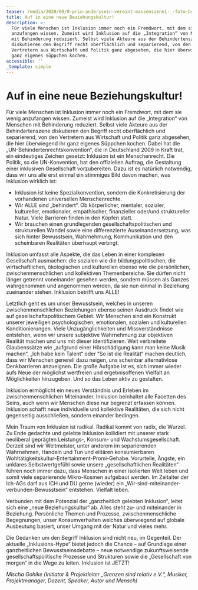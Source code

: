 ```yaml
---
teaser: /media/2020/09/0-prio-anderssein-vereint-massenszene1-_-foto-by-tom-roeler.jpg
title: Auf in eine neue Beziehungskultur!
description: >-
  Für viele Menschen ist Inklusion immer noch ein Fremdwort, mit dem sie wenig
  anzufangen wissen. Zumeist wird Inklusion auf die „Integration“ von Menschen
  mit Behinderung reduziert. Selbst viele Akteure aus der Behindertenszene
  diskutieren den Begriff recht oberflächlich und separierend, von den
  Vertretern aus Wirtschaft und Politik ganz abgesehen, die hier überwiegend ihr
  ganz eigenes Süppchen kochen.
accessible: ''
_template: simple
---
```


# Auf in eine neue Beziehungskultur!

Für viele Menschen ist Inklusion immer noch ein Fremdwort, mit dem sie wenig anzufangen wissen. Zumeist wird Inklusion auf die „Integration“ von Menschen mit Behinderung reduziert. Selbst viele Akteure aus der Behindertenszene diskutieren den Begriff recht oberflächlich und separierend, von den Vertretern aus Wirtschaft und Politik ganz abgesehen, die hier überwiegend ihr ganz eigenes Süppchen kochen. Dabei hat die „UN-Behindertenrechtskonvention“, die in Deutschland 2009 in Kraft trat, ein eindeutiges Zeichen gesetzt: Inklusion ist ein Menschenrecht. Die Politik, so die UN-Konvention, hat den offiziellen Auftrag, die Gestaltung einer inklusiven Gesellschaft vorzubereiten. Dazu ist es natürlich notwendig, dass wir uns alle erst einmal ein stimmiges Bild davon machen, was Inklusion wirklich ist:

- Inklusion ist keine Spezialkonvention, sondern die Konkretisierung der vorhandenen universellen Menschenrechte.
- Wir ALLE sind „behindert“. Ob körperlicher, mentaler, sozialer, kultureller, emotionaler, empathischer, finanzieller oder/und struktureller Natur. Viele Barrieren finden in den Köpfen statt.
- Wir brauchen einen grundlegenden gesellschaftspolitischen und strukturellen Wandel sowie eine differenzierte Auseinandersetzung, was sich hinter Bewusstsein, Wahrnehmung, Kommunikation und den scheinbaren Realitäten überhaupt verbirgt.

Inklusion umfasst alle Aspekte, die das Leben in einer komplexen Gesellschaft ausmachen: die sozialen wie die bildungspolitischen, die wirtschaftlichen, ökologischen und kulturellen ebenso wie die persönlichen, zwischenmenschlichen und kollektiven Themenbereiche. Sie dürfen nicht länger getrennt voneinander gesehen werden, sondern müssen als Ganzes wahrgenommen und angenommen werden, da sie nun einmal in Beziehung zueinander stehen. Inklusion betrifft uns ALLE!

Letztlich geht es um unser Bewusstsein, welches in unseren zwischenmenschlichen Beziehungen ebenso seinen Ausdruck findet wie auf gesellschaftspolitischem Gebiet. Wir Menschen sind ein Konstrukt unserer jeweiligen psychologischen, emotionalen, sozialen und kulturellen Konditionierungen. Viele Unzugänglichkeiten und Missverständnisse entstehen, wenn wir unsere subjektive Wahrnehmung zur objektiven Realität machen und uns mit dieser identifizieren. Weit verbreitete Glaubenssätze wie „aufgrund einer Hörschädigung kann man keine Musik machen“, „Ich habe kein Talent“ oder “So ist die Realität“ machen deutlich, dass wir Menschen generell dazu neigen, uns scheinbar alternativlose Denkbarrieren anzueignen. Die große Aufgabe ist es, sich immer wieder aufs Neue der möglichst wertfreien und ergebnisoffenen Vielfalt an Möglichkeiten hinzugeben. Und so das Leben aktiv zu gestalten.

Inklusion ermöglicht ein neues Verständnis und Erleben im zwischenmenschlichen Miteinander. Inklusion beinhaltet alle Facetten des Seins, auch wenn wir Menschen diese nur begrenzt erfassen können. Inklusion schafft neue individuelle und kollektive Realitäten, die sich nicht gegenseitig ausschließen, sondern einander bedingen.

Mein Traum von Inklusion ist radikal. Radikal kommt von radix, die Wurzel. Zu Ende gedachte und gelebte Inklusion kollidiert mit unserer stark neoliberal geprägten Leistungs-, Konsum- und Wachstumsgesellschaft. Derzeit sind wir Weltmeister, unter anderem im separierenden Wahrnehmen, Handeln und Tun und elitären konsumierbaren Wohltätigkeitskultur-Entertainment-Promi-Gehabe. Vorurteile, Ängste, ein unklares Selbstwertgefühl sowie unsere „gesellschaftlichen Realitäten“ führen noch immer dazu, dass Menschen in einer isolierten Welt leben und somit viele separierende Mikro-Kosmen aufgebaut werden. Im Zeitalter der Ich-AGs darf aus ICH und DU gerne (wieder) ein „Wir-sind-miteinander-verbunden-Bewusstsein“ entstehen. Vielfalt leben.

Verbunden mit dem Potenzial der „ganzheitlich gelebten Inklusion“, leitet sich eine „neue Beziehungskultur“ ab. Alles steht zu- und miteinander in Beziehung. Persönliche Themen und Prozesse, zwischenmenschliche Begegnungen, unser Konsumverhalten welches überwiegend auf globale Ausbeutung basiert, unser Umgang mit der Natur und vieles mehr.

Die Gedanken um den Begriff Inklusion sind nicht neu, im Gegenteil. Der aktuelle „Inklusions-Hype“ bietet jedoch die Chance – auf Grundlage einer ganzheitlichen Bewusstseinsdebatte – neue notwendige zukunftsweisende gesellschaftspolitische Prozesse und Strukturen sowie die „Gesellschaft von morgen“ in die Wege zu leiten. Inklusion ist JETZT!

_Mischa Gohlke (Initiator & Projektleiter „Grenzen sind relativ e.V.“, Musiker, Projektmanager, Dozent, Speaker, Autor und Mensch)_
